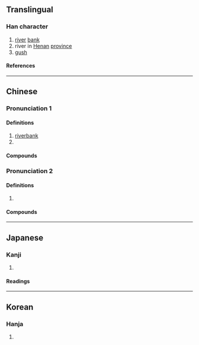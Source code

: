 {{character info}}
{{character info|0x2F912}}
==Translingual==

===Han character===
{{Han char|rn=85|rad=水|as=13|sn=16|four=34186|canj=EJTC|ids=⿰氵賁}}

# [[river]] [[bank]]
# river in [[Henan]] [[province]]
# [[gush]]

====References====
{{Han ref|kx=0654.250|dkj=18446|dj=1065.030|hdz=31735.020|uh=6FC6|ud=28614|bh=E5FD|bd=58877}}
{{Han ref|uh=2F912}}

----

==Chinese==
{{zh-forms|s=𣸣}}

===Pronunciation 1===
{{zh-pron
|m=fén
|m-s=
|c=fan4
|c-t=
|g=
|h=pfs=
|j=
|mb=
|md=
|mn=hûn
|mn-t=
|w=
|x=
|mc=1
|oc=2
|ma=
|cat=n,v,pn
}}

====Definitions====
{{zh-hanzi}}

# [[riverbank]]
# {{n-g|Name of a river in [[Henan]] [[province]].}}

====Compounds====
{{zh-der|濆泉}}

===Pronunciation 2===
{{zh-pron
|m=pēn
|m-s=
|c=
|c-t=
|g=
|h=pfs=
|j=
|mb=
|md=
|mn=
|mn-t=
|w=
|x=
|mc=2
|oc=1
|ma=
|cat=v
}}

====Definitions====
{{zh-hanzi}}

# {{zh-alt-form|噴|to [[gush]]; to [[spurt]]}}
#: {{zh-x|濆{pēn}薄|to spurt}}

====Compounds====
{{zh-der|濆淪|濆薄|沸濆|濆礡|濆灑}}

----

==Japanese==

===Kanji===
{{ja-kanji|grade=|rs=水13}}

# {{rfdef|ja|sort=水13}}

====Readings====
{{ja-readings
|goon=ぶん, ほん
|kanon=ふん, ほん
|kun=ほとり-, わ-く}}

----

==Korean==

===Hanja===
{{ko-hanja|hangeul=분|eumhun=|rv=bun|mr=pun|y=pun}}

# {{rfdef|ko|sort=水13}}